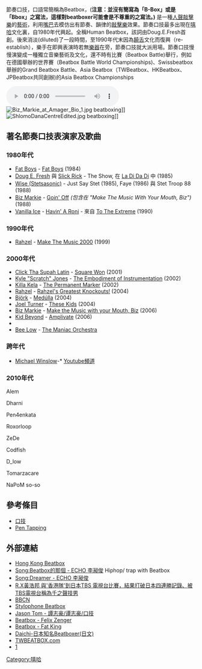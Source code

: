 {{Multiple issues|
{{Cleanup-jargon|time=2020-10-29T01:48:41+00:00}}
{{Copy edit|time=2020-10-29T01:48:41+00:00}}
}}
節奏口技，口語常簡稱為Beatbox，('''注意：並沒有簡寫為「B-Box」或是「Bbox」之寫法，這樣對beatboxer可能會是不尊重的之寫法。)''' 是一種[[人聲敲擊樂|人聲敲擊樂]]的[[藝術|藝術]]，利用[[嘴巴|嘴巴]]去模仿出有節奏、韻律的[[敲擊樂|敲擊樂]]效果。節奏口技最多出現在[[嘻哈|嘻哈]]文化裏，自1980年代興起。全稱Human Beatbox，該詞由Doug.E.Fresh首創。後來消淡(diluted)了一段時間，至1990年代末因為[[饒舌|饒舌]]文化而復興（re-establish），樂手在即興表演時若無[[樂器|樂器]]在旁，節奏口技就大派用場。節奏口技慢慢演變成一種獨立音樂藝術及文化，還不時有比賽（Beatbox Battle)舉行，例如在德國舉辦的世界賽（Beatbox Battle World Championships)、Swissbeatbox舉辦的Grand Beatbox Battle、Asia Beatbox（TWBeatbox、HKBeatbox、JPBeatbox共同創辦)的Asia Beatbox Championships

[[File:Beatboxset1_pepouni.ogg|thumb]]
[[File:Biz_Markie_at_Amager_Bio_1.jpg|thumb]] beatboxing]]
[[File:ShlomoDanaCentreEdited.jpg|thumb]] beatboxing]]

== 著名節奏口技表演家及歌曲 ==

=== 1980年代 ===

* [[Fat_Boys|Fat Boys]] - [http://musicbrainz.org/release/cdc38a08-0b46-4c98-bc21-fda869baa01b.html Fat Boys] (1984)
* [[Doug_E._Fresh|Doug E. Fresh]] 與 [[Slick_Rick|Slick Rick]] - The Show, 在 [[La_Di_Da_Di|La Di Da Di]] 中 (1985)
* [[Wise_(Stetsasonic)|Wise (Stetsasonic)]] - Just Say Stet (1985), Faye (1986) 與 Stet Troop 88 (1988)
* [[Biz_Markie|Biz Markie]] - [[Goin'_Off|Goin' Off]] ''(包含在 "Make The Music With Your Mouth, Biz")'' (1988)
* [[Vanilla_Ice|Vanilla Ice]] - [[Havin'_A_Roni|Havin' A Roni]] - 來自 [[To_The_Extreme|To The Extreme]] (1990)

=== 1990年代 ===

* [[Rahzel|Rahzel]] - [http://musicbrainz.org/release/46a61fb6-c283-4de3-ab14-5594c1ddd194.html Make The Music 2000] (1999)

=== 2000年代 ===

* [[Click_Tha_Supah_Latin|Click Tha Supah Latin]] - [http://musicbrainz.org/release/1d08035a-da53-48bb-9311-e23b1090a539.html Square Won] (2001)
* [[Kyle_"Scratch"_Jones|Kyle "Scratch" Jones]] - [http://musicbrainz.org/release/505369c0-9896-406d-a2e0-210726fb338c.html The Embodiment of Instrumentation] (2002)
* [[Killa_Kela|Killa Kela]] - [http://musicbrainz.org/release/6e219a3c-05d3-4e34-8b96-4090891f969b.html The Permanent Marker] (2002)
* [[Rahzel|Rahzel]] - [http://musicbrainz.org/release/0030b8e5-32aa-4f42-969d-5c9cff1d472b.html Rahzel's Greatest Knockouts!] (2004)
* [[Björk|Björk]] - [http://musicbrainz.org/release/effd4986-0a5f-41fb-afb9-9d7b7b02e577.html Medúlla] (2004)
* [[Joel_Turner|Joel Turner]] - [[These_Kids|These Kids]] (2004)
* [[Biz_Markie|Biz Markie]] - [http://musicbrainz.org/release/49f2232f-9261-46a3-9689-5a02ffffe3f5.html Make the Music with your Mouth, Biz] (2006)
* [[Kid_Beyond|Kid Beyond]] - [http://musicbrainz.org/release/e30e5ebc-12a9-4d18-8729-b82d09ad1d2c.html Amplivate] (2006)
* 
* [[Bee_Low|Bee Low]] - [https://www.youtube.com/watch?v=TfjMObzFJIM The Maniac Orchestra] {{Wayback|url=https://www.youtube.com/watch?v=TfjMObzFJIM |date=20210605024207 }}


=== 跨年代 ===

* [[Michael_Winslow|Michael Winslow]]-* [https://www.youtube.com/user/michaelwinslowtv  Youtube頻道] {{Wayback|url=https://www.youtube.com/user/michaelwinslowtv |date=20201109035900 }}
=== 2010年代 ===
Alem

{{link-en|Berywam|Berywam|Berywam}}

Dharni

{{link-en|Gene Shinozaki|Gene Shinozaki|Gene Shinozaki}}

{{link-en|K. I. M.|K. I. M.|K. I. M.}}

{{link-en|krNfx|KRNFX|krNfx}}

Pen4enkata

{{link-en|Reeps One|Reeps One|Reeps One}}

Roxorloop

{{link-en|Skiller|Alexander Deyanov|Skiller}}

ZeDe


Codfish

D_low

Tomarzacare

NaPoM
so-so

== 參考條目 ==
* [[口技|口技]]
* [[Pen_Tapping|Pen Tapping]]

== 外部連結 ==

* [https://www.youtube.com/c/Hongkongbeatbox Hong Kong Beatbox]
* [https://www.youtube.com/watch?v=M_kwTED8HLE  Song:Beatbox的那個 - ECHO [[李昶俊|李昶俊]] ] {{Wayback|url=https://www.youtube.com/watch?v=M_kwTED8HLE |date=20200709145425 }} Hiphop/ trap with Beatbox
* [https://www.youtube.com/watch?v=ppX51I_0Z9E  Song:Dreamer - ECHO [[李昶俊|李昶俊]] ] {{Wayback|url=https://www.youtube.com/watch?v=ppX51I_0Z9E |date=20210205155559 }}
* [https://web.archive.org/web/20121208030157/http://www.rxbeatbox.com/ R.X黃浩邦 與'香港隊'到日本TBS 電視台比賽，結果打破日本四連勝記錄、被TBS電視台稱為千之聲技男]
* [https://web.archive.org/web/20160205031046/http://beatboxtw.com/ BBCN]
* [http://100milligrams.com/stylophone-beatbox-p-173.html?language=ch Stylophone Beatbox] {{Wayback|url=http://100milligrams.com/stylophone-beatbox-p-173.html?language=ch |date=20100309103413 }}
* [http://jasontom.com Jason Tom - 譚志豪/谭志豪/口技] {{Wayback|url=http://jasontom.com/ |date=20110902014846 }}
* [http://hk.youtube.com/watch?v=tQc30kqq1y8 Beatbox - Felix Zenger]
* [https://www.youtube.com/c/FatKing Beatbox - Fat King] {{Wayback|url=http://www.youtube.com/watch?v=2Ab7kWiVuhc |date=20210509115955 }}
* [http://daichibeat.jp/ Daichi-日本知名Beatboxer(日文)] {{Wayback|url=http://daichibeat.jp/ |date=20160203181512 }}
* [https://web.archive.org/web/20160207091432/http://blog.twbeatbox.com/ TWBEATBOX.com]
* [https://www.facebook.com/swissbeatbox?fref=ts/swissbeatbox] {{Wayback|url=https://www.facebook.com/swissbeatbox?fref=ts%2Fswissbeatbox |date=20210605022522 }}

{{嘻哈}}
[[Category:嘻哈|Category:嘻哈]]
